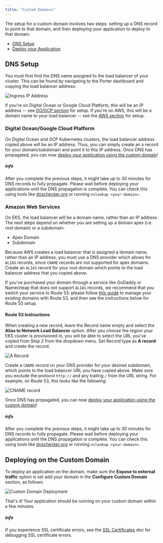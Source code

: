 ```yaml
---
title: "Custom Domains"
---
```


The setup for a custom domain involves two steps: setting up a DNS record to point to that domain, and then deploying your application to deploy to that domain:

* [DNS Setup](#dns-setup)
* [Deploy your Application](#deploying-on-the-custom-domain)

## DNS Setup[](#dns-setup "Direct link to heading")

You must first find the DNS name assigned to the load balancer of your cluster. This can be found by navigating to the Porter dashboard and copying the load balancer address:

![Ingress IP Address](https://imagedelivery.net/l4LYM_vOYKe7O1NCT_Nc_g/cc2161bb-b885-4923-934b-0cd9f45dad00/large "Ingress IP Address")

If you're on Digital Ocean or Google Cloud Platform, this will be an IP address -- see [DO/GCP section](#digital-oceangoogle-cloud-platform) for setup. If you're on AWS, this will be a domain name to your load balancer -- see the [AWS section](#amazon-web-services) for setup.

### Digital Ocean/Google Cloud Platform[](#digital-oceangoogle-cloud-platform "Direct link to heading")

On Digital Ocean and GCP Kubernetes clusters, the load balancer address copied above will be an IP address. Thus, you can simply create an `A` record for your domain/subdomain and point it to this IP address. Once DNS has propagated, you can now [deploy your application using the custom domain](#deploying-on-the-custom-domain)!

##### info

After you complete the previous steps, it might take up to 30 minutes for DNS records to fully propagate. Please wait before deploying your applications until the DNS propagation is complete. You can check this using tools like [dnschecker.org](https://dnschecker.org) or running `nslookup <your-domain>`.

### Amazon Web Services[](#amazon-web-services "Direct link to heading")

On EKS, the load balancer will be a domain name, rather than an IP address. The next steps depend on whether you are setting up a domain apex (i.e. root domain) or a subdomain:

* Apex Domain
* Subdomain

Because AWS creates a load balancer that is assigned a domain name, rather than an IP address, you must use a DNS provider which allows for `ALIAS` records, since `CNAME` records are not supported for apex domains. Create an `ALIAS` record for your root domain which points to the load balancer address that you copied above.

If you've purchased your domain through a service like GoDaddy or Namecheap that does not support `ALIAS` records, we recommend that you switch your service to Route 53: please follow [this guide](https://docs.aws.amazon.com/Route53/latest/DeveloperGuide/MigratingDNS.html) to manage your existing domains with Route 53, and then see the instructions below for Route 53 setup.

#### Route 53 Instructions[](#route-53-instructions "Direct link to heading")

When creating a new record, leave the Record name empty and select the **Alias to Network Load Balancer** option. After you choose the region your EKS cluster is provisioned in, you will be able to select the URL you've copied from Step 2 from the dropdown menu. Set Record type as **A record** and create the record.

![A Record](https://imagedelivery.net/l4LYM_vOYKe7O1NCT_Nc_g/90f234e2-30f0-463a-8334-fb68cce1b900/large "Screen Shot 2021-01-18 at 6.56.04 PM.png")

Create a `CNAME` record on your DNS provider for your desired subdomain, which points to the load balancer URL you have copied above. Make sure you exclude the protocol `http://` and any trailing `/` from the URL string. For example, on Route 53, this looks like the following:

![CNAME record](https://imagedelivery.net/l4LYM_vOYKe7O1NCT_Nc_g/be14bc42-4f63-4d3b-d0eb-5d4d71438700/large "CNAME record")

Once DNS has propagated, you can now [deploy your application using the custom domain](#deploying-on-the-custom-domain)!

##### info

After you complete the previous steps, it might take up to 30 minutes for DNS records to fully propagate. Please wait before deploying your applications until the DNS propagation is complete. You can check this using tools like [dnschecker.org](https://dnschecker.org) or running `nslookup <your-domain>`.

## Deploying on the Custom Domain[](#deploying-on-the-custom-domain "Direct link to heading")

To deploy an application on the domain, make sure the **Expose to external traffic** option is set add your domain in the **Configure Custom Domain** section, as follows:

![Custom Domain Deployment](https://imagedelivery.net/l4LYM_vOYKe7O1NCT_Nc_g/6e4fd4ab-2994-4bc0-4455-e328d5c60100/large "Custom Domain Deployment")

That's it! Your application should be running on your custom domain within a few minutes.

##### info

If you experience SSL certificate errors, see the [SSL Certificates](/deploying-applications/https-and-domains/ssl-certificates) doc for debugging SSL certificate errors.